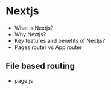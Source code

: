 # Nextjs

* What is Nextjs?
* Why Nextjs?
* Key features and benefits of Nextjs?
* Pages router vs App router

## File based routing

* page.js